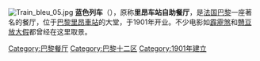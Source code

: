 {{noteTA
|1=zh-tw:霹靂煞; zh-hk:墮落花; zh-cn:尼基塔;
|2=zh-cn:憨豆的黄金周;zh-hk:戇豆放大假;zh-tw:豆豆假期;}}
{{unreferenced|time=2013-05-21T10:54:15+00:00}}
[[Image:Train_bleu_05.jpg|thumb]]
'''蓝色列车'''（{{lang-fr|Le Train Bleu}}），原称'''里昂车站自助餐厅'''，是[[法国|法国]][[巴黎|巴黎]]一座著名的餐厅，位于[[巴黎里昂車站|巴黎里昂車站]]的大堂，于1901年开业。不少电影如[[霹靂煞|霹靂煞]]和[[戇豆放大假|戇豆放大假]]都曾经在这里取景。
{{Commons|Le Train Bleu}}
[[Category:巴黎餐厅|Category:巴黎餐厅]]
[[Category:巴黎十二区|Category:巴黎十二区]]
[[Category:1901年建立|Category:1901年建立]]